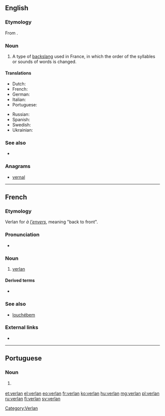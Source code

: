 ==English==

===Etymology===
From {{etyl|fr|en}} {{m|fr|verlan}}.

===Noun===
{{examples-right|examples=
* ''[[barjot]]'' (from ''[[jobard]]'', [[crazy]])
* ''[[laisse béton]]'' (from ''[[laisser tomber|laisse tomber]]'', forget it)
* ''[[keum]]'' (from ''[[mec]]'', guy, bloke {{context|British|lang=en}})
* ''[[meuf]]'' (from ''[[femme]]'', woman)
* ''[[ripou]]'' (from ''[[pourri]]'', [[corrupt]], [[rotten]])
* ''[[tromé]]'' (from ''[[métro]]'', [[subway]] {{context|US|lang=en}}, [[underground]] {{context|British|lang=en}})
* ''t'es ouf'' (tu es [[fou]])
* ''[[verlan]]'' (from ''à [[envers|l'envers]]'', ([[back to front]]), [[verlan]])}}
{{en-noun|-}}

# A type of [[backslang]] used in France, in which the order of the syllables or sounds of words is changed.

====Translations====
{{trans-top|a type of backslang used in France}}
* Dutch: {{t|nl|verlan|n}}
* French: {{t+|fr|verlan|m}}
* German: {{t|de|Verlan}}<!--gender? See German Wikipedia article-->
* Italian: {{t|it|verlan|m}}
* Portuguese: {{t|pt|verlan|m}}
{{trans-mid}}
* Russian: {{t+|ru|верлан}}
* Spanish: {{t|es|verlan|m}}
* Swedish: {{t+|sv|verlan}}
* Ukrainian: {{t|uk|верлан|sc=Cyrl}}
{{trans-bottom}}

===See also===
* {{projectlink|wikipedia}}

===Anagrams===
* [[vernal#English|vernal]]

----

==French==

===Etymology===
Verlan for ''à [[envers|l'envers]]'', meaning "back to front".

===Pronunciation===
* {{IPA|/vɛʁ.lɑ̃/|lang=fr}}

===Noun===
{{fr-noun|m|-}}

# [[#English|verlan]]

====Derived terms====
* {{l|fr|verlaniser}}

===See also===
* [[louchébem]]

===External links===
* {{R:TLFi}}

[[Category:Verlan]]

----

==Portuguese==

===Noun===
{{pt-noun|m|-}}

# {{l|en|verlan}} {{gloss|a type of backslang used in France}}

[[et:verlan]]
[[el:verlan]]
[[eo:verlan]]
[[fr:verlan]]
[[ko:verlan]]
[[hu:verlan]]
[[mg:verlan]]
[[pl:verlan]]
[[ru:verlan]]
[[fi:verlan]]
[[sv:verlan]]